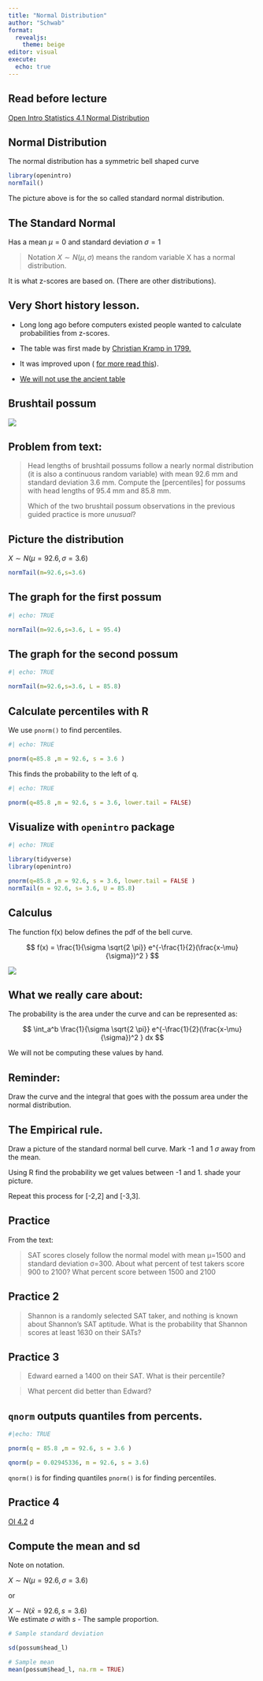```yaml
---
title: "Normal Distribution"
author: "Schwab"
format: 
  revealjs:
    theme: beige
editor: visual
execute: 
  echo: true
---
```


## Read before lecture

[Open Intro Statistics 4.1 Normal Distribution](https://nics-github.github.io/MTH_142_Lectures/2019.openintro.statistics.pdf)

## Normal Distribution

The normal distribution has a symmetric bell shaped curve

```r
library(openintro)
normTail()

```

The picture above is for the so called standard normal distribution.

## The Standard Normal

Has a mean $\mu = 0$ and standard deviation $\sigma = 1$

> Notation $X\sim N(\mu,\sigma)$ means the random variable X has a normal distribution.

It is what z-scores are based on. (There are other distributions).

## Very Short history lesson.

::: incremental
-   Long long ago before computers existed people wanted to calculate probabilities from z-scores.

-   The table was first made by [Christian Kramp in 1799.](https://stats.stackexchange.com/questions/233356/who-created-the-first-standard-normal-table)

-   It was improved upon ( [for more read this](https://www.jstor.org/stable/27643700)).

-   [We will not use the ancient table](https://ztable.io/)
:::

## Brushtail possum

[![](https://upload.wikimedia.org/wikipedia/commons/2/22/Trichosurus_vulpecula_1.jpg)](https://commons.wikimedia.org/wiki/User:JJ_Harrison)

## Problem from text:

> Head lengths of brushtail possums follow a nearly normal distribution (it is also a continuous random variable) with mean 92.6 mm and standard deviation 3.6 mm. Compute the \[percentiles\] for possums with head lengths of 95.4 mm and 85.8 mm.
>
> Which of the two brushtail possum observations in the previous guided practice is more *unusual*?

## Picture the distribution

$X \sim N(\mu = 92.6 , \sigma = 3.6)$

```r
normTail(m=92.6,s=3.6)

```

## The graph for the first possum

```r
#| echo: TRUE

normTail(m=92.6,s=3.6, L = 95.4)
```

## The graph for the second possum

```r
#| echo: TRUE

normTail(m=92.6,s=3.6, L = 85.8)
```

## Calculate percentiles with R

We use `pnorm()` to find percentiles.

```r
#| echo: TRUE

pnorm(q=85.8 ,m = 92.6, s = 3.6 )
```

This finds the probability to the left of q.

```r
#| echo: TRUE

pnorm(q=85.8 ,m = 92.6, s = 3.6, lower.tail = FALSE)
```

## Visualize with `openintro` package

```r
#| echo: TRUE

library(tidyverse)
library(openintro)

pnorm(q=85.8 ,m = 92.6, s = 3.6, lower.tail = FALSE )
normTail(m = 92.6, s= 3.6, U = 85.8)
```

## Calculus

The function f(x) below defines the pdf of the bell curve.

$$ f(x) = \frac{1}{\sigma \sqrt{2 \pi}}  e^{-\frac{1}{2}(\frac{x-\mu}{\sigma})^2 } $$

![](https://openintro-ims.netlify.app/foundations-mathematical_files/figure-html/fig-simpleNormal-1.png)

## What we really care about:

The probability is the area under the curve and can be represented as:

$$ \int_a^b \frac{1}{\sigma \sqrt{2 \pi}}  e^{-\frac{1}{2}(\frac{x-\mu}{\sigma})^2 } dx $$

We will not be computing these values by hand.

## Reminder:

Draw the curve and the integral that goes with the possum area under the normal distribution.

## The Empirical rule.

Draw a picture of the standard normal bell curve. Mark -1 and 1 $\sigma$ away from the mean.

Using R find the probability we get values between -1 and 1. shade your picture.

Repeat this process for \[-2,2\] and \[-3,3\].

## Practice

From the text:

> SAT scores closely follow the normal model with mean μ=1500 and standard deviation σ=300. About what percent of test takers score 900 to 2100? What percent score between 1500 and 2100

## Practice 2

> Shannon is a randomly selected SAT taker, and nothing is known about Shannon's SAT aptitude. What is the probability that Shannon scores at least 1630 on their SATs?

## Practice 3

> Edward earned a 1400 on their SAT. What is their percentile?

> What percent did better than Edward?

## `qnorm` outputs quantiles from percents.

```r
#|echo: TRUE

pnorm(q = 85.8 ,m = 92.6, s = 3.6 )

qnorm(p = 0.02945336, m = 92.6, s = 3.6)
```

`qnorm()` is for finding quantiles `pnorm()` is for finding percentiles.

## Practice 4

[OI 4.2](https://www.biostat.jhsph.edu/~iruczins/teaching/books/2019.openintro.statistics.pdf#chapter.4) d

## Compute the mean and sd

Note on notation.

$X \sim N(\mu = 92.6 , \sigma = 3.6)$

or

$X \sim N(\bar{x} = 92.6 , s= 3.6)$\
We estimate $\sigma$ with *s* - The sample proportion.

```r
# Sample standard deviation

sd(possum$head_l)

# Sample mean
mean(possum$head_l, na.rm = TRUE)
  

```
